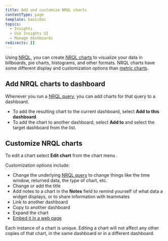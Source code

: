 ```yaml
---
title: Add and customize NRQL charts
contentType: page
template: basicDoc
topics:
  - Insights
  - Use Insights UI
  - Manage dashboards
redirects: []
---
```


Using [NRQL](/docs/insights/new-relic-insights/using-new-relic-query-language/nrql-reference), you can create [NRQL charts](/docs/insights/use-insights-ui/manage-dashboards/widgets-present-insights-data-different-formats) to visualize your data in billboards, pie charts, histograms, and other formats. NRQL charts have some different display and customization options than [metric charts](/docs/insights/use-insights-ui/manage-dashboards/add-customize-metric-widgets).

## Add NRQL charts to dashboard

Whenever you run a [NRQL query](/docs/insights/new-relic-insights/using-new-relic-query-language/nrql-reference), you can add charts for that query to a dashboard.

* To add the resulting chart to the current dashboard, select **Add to this dashboard**.
* To add the chart to another dashboard, select **Add to** and select the target dashboard from the list.

## Customize NRQL charts

To edit a chart select **Edit chart** from the chart menu <Icon name="fe-more-horizontal"/>
.

Customization options include:

* Change the underlying [NRQL query](/docs/insights/new-relic-insights/using-new-relic-query-language/nrql-reference) to change things like the time window, returned data, the type of chart, etc.
* Change or add the title
* Add notes to a chart in the **Notes** field to remind yourself of what data a widget displays, or to share information with teammates
* Link to another dashboard
* Copy to another dashboard
* Expand the chart
* [Embed it in a web page](/docs/insights/new-relic-insights/managing-dashboards-data/using-widgets#embed)

Each instance of a chart is unique. Editing a chart will not affect any other copies of that chart, in the same dashboard or in a different dashboard.
